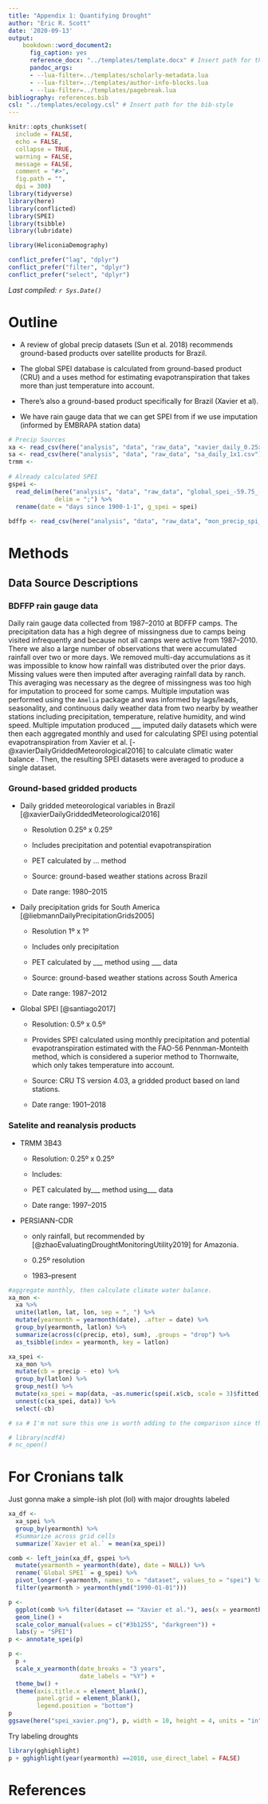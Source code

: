 ```yaml
---
title: "Appendix 1: Quantifying Drought"
author: "Eric R. Scott"
date: '2020-09-13'
output: 
    bookdown::word_document2:
      fig_caption: yes
      reference_docx: "../templates/template.docx" # Insert path for the DOCX file
      pandoc_args:
      - --lua-filter=../templates/scholarly-metadata.lua
      - --lua-filter=../templates/author-info-blocks.lua
      - --lua-filter=../templates/pagebreak.lua
bibliography: references.bib
csl: "../templates/ecology.csl" # Insert path for the bib-style
---
```


```r
knitr::opts_chunk$set(
  include = FALSE,
  echo = FALSE,
  collapse = TRUE,
  warning = FALSE,
  message = FALSE,
  comment = "#>",
  fig.path = "",
  dpi = 300)
library(tidyverse)
library(here)
library(conflicted)
library(SPEI)
library(tsibble)
library(lubridate)

library(HeliconiaDemography)

conflict_prefer("lag", "dplyr")
conflict_prefer("filter", "dplyr")
conflict_prefer("select", "dplyr")
```

*Last compiled: `r Sys.Date()`*

# Outline

-   A review of global precip datasets (Sun et al. 2018) recommends ground-based products over satellite products for Brazil.

-   The global SPEI database is calculated from ground-based product (CRU) and a uses method for estimating evapotranspiration that takes more than just temperature into account.

-   There's also a ground-based product specifically for Brazil (Xavier et al).

-   We have rain gauge data that we can get SPEI from if we use imputation (informed by EMBRAPA station data)

```r
# Precip Sources
xa <- read_csv(here("analysis", "data", "raw_data", "xavier_daily_0.25x0.25.csv"))
sa <- read_csv(here("analysis", "data", "raw_data", "sa_daily_1x1.csv"))
trmm <-
  
# Already calculated SPEI  
gspei <-
  read_delim(here("analysis", "data", "raw_data", "global_spei_-59.75_-2.25.csv"),
             delim = ";") %>% 
  rename(date = "days since 1900-1-1", g_spei = spei)
  
bdffp <- read_csv(here("analysis", "data", "raw_data", "mon_precip_spi_imputed.csv"))

```

# Methods

## Data Source Descriptions

### BDFFP rain gauge data

Daily rain gauge data collected from 1987--2010 at BDFFP camps. The precipitation data has a high degree of missingness due to camps being visited infrequently and because not all camps were active from 1987--2010. There we also a large number of observations that were accumulated rainfall over two or more days. We removed multi-day accumulations as it was impossible to know how rainfall was distributed over the prior days. Missing values were then imputed after averaging rainfall data by ranch. This averaging was necessary as the degree of missingness was too high for imputation to proceed for some camps. Multiple imputation was performed using the `Amelia` package and was informed by lags/leads, seasonality, and continuous daily weather data from two nearby by weather stations including precipitation, temperature, relative humidity, and wind speed. Multiple imputation produced \_\_\_ <!--# 10? --> imputed daily datasets which were then each aggregated monthly and used for calculating SPEI using potential evapotranspiration from Xavier et al. [-@xavierDailyGriddedMeteorological2016] to calculate climatic water balance <!--# why not use mean temperature from weather stations? -->. Then, the <!--# number --> resulting SPEI datasets were averaged to produce a single dataset.

### Ground-based gridded products

-   Daily gridded meteorological variables in Brazil [@xavierDailyGriddedMeteorological2016]

    -   Resolution 0.25º x 0.25º

    -   Includes precipitation and potential evapotranspiration

    -   PET calculated by ... method

    -   Source: <!--# number --> ground-based weather stations across Brazil

    -   Date range: 1980--2015

-   Daily precipitation grids for South America [@liebmannDailyPrecipitationGrids2005] <!--# Not sure this one even makes sense to use, as it doesn't include ETO or temperature data, so I'd have to get that from Xavier or another source. -->

    -   Resolution 1º x 1º

    -   Includes only precipitation

    -   PET calculated by \_\_\_ method using \_\_\_ data

    -   Source: <!--# number --> ground-based weather stations across South America

    -   Date range: 1987--2012

-   Global SPEI [@santiago2017]

    -   Resolution: 0.5º x 0.5º

    -   Provides SPEI calculated using monthly precipitation and potential evapotranspiration estimated with the FAO-56 Pennman-Monteith method, which is considered a superior method to Thornwaite, which only takes temperature into account.

    -   Source: CRU TS version 4.03, a gridded product based on land stations.

    -   Date range: 1901--2018

### Satelite and reanalysis products

-   TRMM 3B43 <!--# doesn't go back far enough.  Not worth using? -->

    -   Resolution: 0.25º x 0.25º

    -   Includes:

    -   PET calculated by\_\_\_ method using\_\_\_ data

    -   Date range: 1997--2015

-   PERSIANN-CDR

    -   only rainfall, but recommended by [@zhaoEvaluatingDroughtMonitoringUtility2019] for Amazonia.

    -   0.25º resolution

    -   1983--present

```r
#aggregate monthly, then calculate climate water balance.
xa_mon <-
  xa %>% 
  unite(latlon, lat, lon, sep = ", ") %>% 
  mutate(yearmonth = yearmonth(date), .after = date) %>% 
  group_by(yearmonth, latlon) %>% 
  summarize(across(c(precip, eto), sum), .groups = "drop") %>% 
  as_tsibble(index = yearmonth, key = latlon)

xa_spei <-
  xa_mon %>% 
  mutate(cb = precip - eto) %>% 
  group_by(latlon) %>%
  group_nest() %>% 
  mutate(xa_spei = map(data, ~as.numeric(spei(.x$cb, scale = 3)$fitted))) %>% 
  unnest(c(xa_spei, data)) %>% 
  select(-cb)
```

```r
# sa # I'm not sure this one is worth adding to the comparison since there is no temperature or ETO data associated with it.

```

```r
# library(ncdf4)
# nc_open()
```

# For Cronians talk
Just gonna make a simple-ish plot (lol) with major droughts labeled

```r
xa_df <-
  xa_spei %>% 
  group_by(yearmonth) %>% 
  #Summarize across grid cells
  summarize(`Xavier et al.` = mean(xa_spei))

comb <- left_join(xa_df, gspei %>% 
  mutate(yearmonth = yearmonth(date), date = NULL)) %>% 
  rename(`Global SPEI` = g_spei) %>% 
  pivot_longer(-yearmonth, names_to = "dataset", values_to = "spei") %>% 
  filter(yearmonth > yearmonth(ymd("1990-01-01")))
```


```r
p <-
  ggplot(comb %>% filter(dataset == "Xavier et al."), aes(x = yearmonth, y = spei, color = dataset)) +
  geom_line() +
  scale_color_manual(values = c("#3b1255", "darkgreen")) +
  labs(y = "SPEI")
p <- annotate_spei(p)

p <-
  p +
  scale_x_yearmonth(date_breaks = "3 years",
                    date_labels = "%Y") +
  theme_bw() +
  theme(axis.title.x = element_blank(), 
        panel.grid = element_blank(),
        legend.position = "bottom")
p
ggsave(here("spei_xavier.png"), p, width = 10, height = 4, units = "in")
```


Try labeling droughts

```r
library(gghighlight)
p + gghighlight(year(yearmonth) ==2010, use_direct_label = FALSE)
```


# References

<!-- The following line ensures the references appear here for the MS Word or HTML output files, rather than right at the end of the document (this will not work for PDF files):  -->

::: {#refs}
:::
